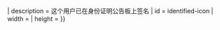 {{Top icon
| imagename    = Wikipedia Accountcreators v2.svg
| size = 25px
| wikilink     = m:Identification noticeboard#{{#titleparts:{{BASEPAGENAME}}|1}}
| description  = 这个用户已在身份证明公告板上签名
| id           = identified-icon
| width        = {{{width|}}}
| height       = {{{height|}}}
}}<noinclude>
{{Documentation}}
</noinclude>